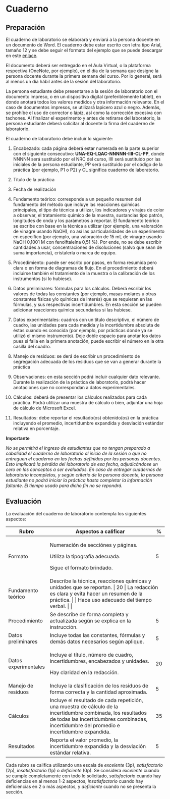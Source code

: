 # Cuaderno

## Preparación

El cuaderno de laboratorio se elaborará y enviará a la persona docente en un documento de Word. El cuaderno debe estar escrito con letra tipo Arial, tamaño 12 y se debe seguir el formato del ejemplo que se puede descargar en este [enlace](https://unaaccr-my.sharepoint.com/:w:/g/personal/leonardo_mena_rivera_una_ac_cr/EeG2Rnyc4jNMmp_ICBxUXKYBSllnf1tCmmMrGMQ04uK8PA?e=rNpRN5).

El documento deberá ser entregado en el Aula Virtual, o la plataforma respectiva (OneNote, por ejemplo), en el día de la semana que designe la persona docente durante la primera semana del curso. Por lo general, será al menos un día hábil antes de la sesión del laboratorio.

La persona estudiante debe presentarse a la sesión de laboratorio con el documento impreso, o en un dispositivo digital (preferiblemente tablet), en donde anotará todos los valores medidos y otra información relevante. En el caso de documentos impresos, se utilizará lapicero azul o negro. Además, se prohíbe el uso de corrector o lápiz, así como la corrección excesiva con tachones. Al finalizar el experimento y antes de retirarse del laboratorio, la persona estudiante deberá solicitar al docente la firma del cuaderno de laboratorio.

El cuaderno de laboratorio debe incluir lo siguiente:

1.  Encabezado: cada página deberá estar numerada en la parte superior con el siguiente consecutivo: **UNA-EQ-LQAC-NNNNN-IIII-CL-PP**, donde NNNNN será sustituido por el NRC del curso, IIII será sustituido por las iniciales de la persona estudiante, PP será sustituido por el código de la práctica (por ejemplo, P1 o P2) y CL significa cuaderno de laboratorio.

2.  Título de la práctica

3.  Fecha de realización

4.  Fundamento teórico: corresponde a un pequeño resumen del fundamento del método que incluye las reacciones químicas principales, el tipo de técnica a utilizar, los indicadores y virajes de color a observar, el tratamiento químico de la muestra, sustancias tipo patrón, longitudes de onda y los parámetros a reportar. El fundamento teórico se escribe con base en la técnica a utilizar (por ejemplo, una valoración de vinagre usando NaOH), no así las particularidades de un experimento en específico (por ejemplo, una valoración de 15 mL de vinagre usando NaOH 0,1001 M con fenolftaleína 0,51 %). Por ende, no se debe escribir cantidades a usar, concentraciones de disoluciones (salvo que sean de suma importancia), cristalería o marca de equipo.

5.  Procedimiento: puede ser escrito por pasos, en forma resumida pero clara o en forma de diagramas de flujo. En el procedimiento deberá incluirse también el tratamiento de la muestra o la calibración de los instrumentos (si lo hubiese).

6.  Datos preliminares: fórmulas para los cálculos. Deberá escribir los valores de todas las constantes (por ejemplo, masas molares u otras constantes físicas y/o químicas de interés) que se requieran en las fórmulas, y sus respectivas incertidumbres. En esta sección se pueden adicionar reacciones química secundarias si las hubiese.

7.  Datos experimentales: cuadros con un título descriptivo, el número de cuadro, las unidades para cada medida y la incertidumbre absoluta de éstas cuando es conocida (por ejemplo, por prácticas donde ya se utilizó el mismo instrumento). Deje doble espacio para anotar los datos pues si falla en la primera anotación, puede escribir el número en la otra casilla del cuadro.

8.  Manejo de residuos: se derá de escribir un procedimiento de segregación adecuada de los residuos que se van a generar durante la práctica

9.  Observaciones: en esta sección podrá incluir cualquier dato relevante. Durante la realización de la práctica de laboratorio, podrá hacer anotaciones que no correspondan a datos experimentales.

10. Cálculos: deberá de presentar los cálculos realizados para cada práctica. Podrá utilizar una muestra de cálculo o bien, adjuntar una hoja de cálculo de Microsoft Excel.

11. Resultados: debe reportar el resultado(os) obtenido(os) en la práctica incluyendo el promedio, incertidumbre expandida y desviación estándar relativa en porcentaje.

**Importante**

*No se permitirá el ingreso de estudiantes que no tengan preparado a cabalidad el cuaderno de laboratorio al inicio de la sesión o que no entreguen el cuaderno en las fechas definidas por las personas docentes. Esto implicará la pérdida del laboratorio de esa fecha, adjudicándose un cero en los conceptos a ser evaluados. En caso de entregar cuadernos de laboratorio incompletos, y según criterio de la persona docente, la persona estudiante no podrá iniciar la práctica hasta completar la información faltante. El tiempo usado para dicho fin no se repondrá.*

## Evaluación

La evaluación del cuaderno de laboratorio contempla los siguientes aspectos:

+----------------------+-------------------------------------------------------------------------------------------------------------------------------------------------------------------------------------------------------------+----+
| Rubro                | Aspectos a calificar                                                                                                                                                                                        | \% |
+======================+=============================================================================================================================================================================================================+====+
| Formato              | Numeración de secciónes y páginas.                                                                                                                                                                          | 5  |
|                      |                                                                                                                                                                                                             |    |
|                      | Utiliza la tipografía adecuada.                                                                                                                                                                             |    |
|                      |                                                                                                                                                                                                             |    |
|                      | Sigue el formato brindado.                                                                                                                                                                                  |    |
+----------------------+-------------------------------------------------------------------------------------------------------------------------------------------------------------------------------------------------------------+----+
| Fundamento teórico   | Describe la técnica, reacciones químicas y unidades que se reportan.                                                                                                                                        | 20 |
|                      |                                                                                                                                                                                                             |    |
|                      | La redacción es clara y evita hacer un resumen de la práctica.                                                                                                                                              |    |
|                      |                                                                                                                                                                                                             |    |
|                      | Hace uso adecuado del tiempo verbal.                                                                                                                                                                       |    |
+----------------------+-------------------------------------------------------------------------------------------------------------------------------------------------------------------------------------------------------------+----+
| Procedimiento        | Se describe de forma completa y actualizada según se explica en la instrucción.                                                                                                                             | 5  |
+----------------------+-------------------------------------------------------------------------------------------------------------------------------------------------------------------------------------------------------------+----+
| Datos preliminares   | Incluye todas las constantes, fórmulas y demás datos necesarios según aplique.                                                                                                                              | 5  |
+----------------------+-------------------------------------------------------------------------------------------------------------------------------------------------------------------------------------------------------------+----+
| Datos experimentales | Incluye el título, número de cuadro, incertidumbres, encabezados y unidades.                                                                                                                                | 20 |
|                      |                                                                                                                                                                                                             |    |
|                      | Hay claridad en la redacción.                                                                                                                                                                               |    |
+----------------------+-------------------------------------------------------------------------------------------------------------------------------------------------------------------------------------------------------------+----+
| Manejo de residuos   | Incluye la clasificación de los residuos de forma correcta y la cantidad aproximada.                                                                                                                        | 5  |
+----------------------+-------------------------------------------------------------------------------------------------------------------------------------------------------------------------------------------------------------+----+
| Cálculos             | Incluye el resultado de cada repetición, una muestra de cálculo de la incertidumbre combinada, los resultados de todas las incertidumbres combinadas, incertidumbre del promedio e incertidumbre expandida. | 35 |
+----------------------+-------------------------------------------------------------------------------------------------------------------------------------------------------------------------------------------------------------+----+
| Resultados           | Reporta el valor promedio, la incertidumbre expandida y la desviación estándar relativa.                                                                                                                    | 5  |
+----------------------+-------------------------------------------------------------------------------------------------------------------------------------------------------------------------------------------------------------+----+

Cada rubro se califica utilizando una escala de *excelente* (3p), *satisfactorio* (2p), *insatisfactorio* (1p) o *deficiente* (0p). Se considera *excelente* cuando se cumple completamente con todo lo solicitado, *satisfactorio* cuando hay deficiencias en al menos 1-2 aspectos, *insatisfactorio* cuando hay deficiencias en 2 o más aspectos, y *deficiente* cuando no se presenta la sección.
